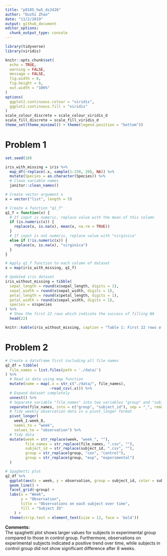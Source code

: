 ```yaml
---
title: "p8105_hw5_dz2426"
author: "Duzhi Zhao"
date: "11/2/2019"
output: github_document
editor_options: 
  chunk_output_type: console
---
```

```r
library(tidyverse)
library(viridis)

knitr::opts_chunk$set(
  echo = TRUE,
  warning = FALSE,
  message = FALSE,
  fig.width = 8, 
  fig.height = 6,
  out.width = "100%"
)
options(
  ggplot2.continuous.colour = "viridis",
  ggplot2.continuous.fill = "viridis"
)
scale_colour_discrete = scale_colour_viridis_d
scale_fill_discrete = scale_fill_viridis_d
theme_set(theme_minimal() + theme(legend.position = "bottom"))
```

# Problem 1
```r
set.seed(10)

iris_with_missing = iris %>% 
  map_df(~replace(.x, sample(1:150, 20), NA)) %>%
  mutate(Species = as.character(Species)) %>% 
  # Clean variable names
  janitor::clean_names()
```

```r
# Create vector argument x 
x = vector("list", length = 5)

# Create a function "q1_f"
q1_f = function(x) {
  # If input is numeric, replace value with the mean of this column
  if (is.numeric(x)) {
    replace(x, is.na(x), mean(x, na.rm = TRUE))
  } 
  # If input is not numeric, replace value with "virginica"
  else if (!is.numeric(x)) {
    replace(x, is.na(x), "virginica")
  }
}

# Apply q1_f function to each column of dataset
x = map(iris_with_missing, q1_f)

# Updated iris dataset
iris_without_missing = tibble(
  sepal_length = round(x$sepal_length, digits = 1),
  sepal_width = round(x$sepal_width, digits = 1),
  petal_length = round(x$petal_length, digits = 1),
  petal_width = round(x$sepal_width, digits = 1),
  species = x$species
) %>% 
  # Show the first 22 rows which indicate the success of filling NA
  head(22)

knitr::kable(iris_without_missing, caption = "Table 1: First 22 rows of Iris dataset")

```

# Problem 2
```r
# Create a dataframe first including all file names
q2_df = tibble(
  file_names = list.files(path = './data/')
) %>% 
  # Read in data using map function
  mutate(name = map(.x = str_c("./data/", file_names), 
                    ~read_csv(.x))) %>% 
  # Expand dataset completely
  unnest() %>% 
  # Separate variable "file_names" into two variables "group" and "subject id"
  separate(file_names, into = c("group", "subject_id"), sep = "_", remove = F) %>% 
  # Tidy weekly observation data in a pivot_longer format
  pivot_longer(
    week_1:week_8,
    names_to = "week",
    values_to = "observation") %>% 
  # Tidy data
  mutate(week = str_replace(week, "week_", ""),
         file_names = str_replace(file_names, ".csv", ""),
         subject_id = str_replace(subject_id, ".csv", ""),
         group = str_replace(group, "con", "control"),
         group = str_replace(group, "exp", "experimental")
  )
```

```r
# Spaghetti plot
q2_df %>% 
  ggplot(aes(x = week, y = observation, group = subject_id, color = subject_id)) +
  geom_line() + 
  facet_grid(~group) +
  labs(x = "Week", 
       y = "Observation",
       title = "Observations on each subject over time",
       fill = "Subject ID"
    ) +
  theme(strip.text = element_text(size = 12, face = 'bold'))
```

**Comments:**  
The spaghetti plot shows larger values for subjects in experimental group compared to those in control group. Furthermore, observations on experimental subjects indicated a positive trend over time, while subjects in control group did not show significant difference after 8 weeks.

